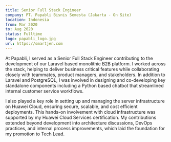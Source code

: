 ```yaml
---
title: Senior Full Stack Engineer
company: PT. Papabli Bisnis Semesta (Jakarta - On Site)
location: Indonesia
from: Mar 2020
to: Aug 2020
status: Fulltime
logo: papabli_logo.jpg
url: https://smartjen.com
---
```


At Papabli, I served as a Senior Full Stack Engineer contributing to the development of our Laravel based monolithic B2B platform. I worked across the stack, helping to deliver business critical features while collaborating closely with teammates, product managers, and stakeholders. In addition to Laravel and PostgreSQL, I was involved in designing and co-developing key standalone components including a Python based chatbot that streamlined internal customer service workflows.

I also played a key role in setting up and managing the server infrastructure on Huawei Cloud, ensuring secure, scalable, and cost efficient deployments. This hands-on involvement with cloud infrastructure was supported by my Huawei Cloud Services certification. My contributions extended beyond development into architecture discussions, DevOps practices, and internal process improvements, which laid the foundation for my promotion to Tech Lead.